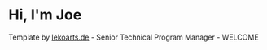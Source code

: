 # Hi, I'm Joe

Template by [lekoarts.de](https://www.lekoarts.de?utm_source=cara&utm_medium=Starter) - Senior Technical Program Manager - WELCOME